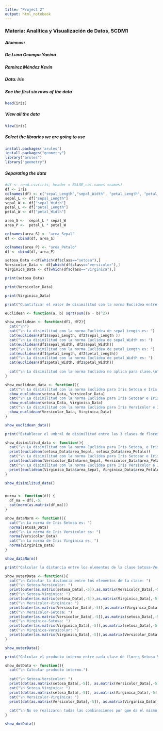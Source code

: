 ---
title: "Project 2"
output: html_notebook
---

### Materia: Analítica y Visualización de Datos, 5CDM1

##### Alumnos:

##### De Luna Ocampo Yanina

##### Ramírez Méndez Kevin


##### Data: Iris

##### See the first six rows of the data

```{r}
head(iris)
```

##### View all the data

```{r}
View(iris)
```

##### Select the libraries we are going to use
```{r}
install.packages('arules')
install.packages("geometry")
library("arules")
library("geometry")
```
##### Separating the data
```{r}
#df <- read.csv(iris, header = FALSE,col.names =names)
df <- iris
colnames(df) <- c("sepal_Length","sepal_Width", "petal_Length", "petal_Width", "class")
sepal_L <- df["sepal_Length"]
sepal_W <- df["sepal_Width"]
petal_L <- df["petal_Length"]
petal_W <- df["petal_Width"]

area_S <-  sepal_L * sepal_W
area_P <-  petal_L * petal_W

colnames(area_S) <- "area_Sepal"
df <- cbind(df, area_S)

colnames(area_P) <- "area_Petalo"
df <- cbind(df, area_P)

setosa_Data <-df[which(df$class=="setosa"),]
Versicolor_Data <- df[which(df$class=="versicolor"),]
Virginica_Data <- df[which(df$class=="virginica"),]
```
```{r}
print(setosa_Data)
```
```{r}
print(Versicolor_Data)
```
```{r}
print(Virginica_Data)
```


```{r}
print("Cuantificar el valor de disimilitud con la norma Euclidea entre las flores: Setosa, Versicolor y Virginica, tomando como base la longitud anchura del sepalo y petalo de cada flor.")
```

```{r}
euclidean <- function(a, b) sqrt(sum((a - b)^2))

show_euclidean <- function(df1, df2){
  cat("\n")
  cat("\n La disimilitud con la norma Euclidea de sepal_Length es: ")
  cat(euclidean(df1$sepal_Length, df2$sepal_Length ))
  cat("\n La disimilitud con la norma Euclidea de sepal_Width es: ")
  cat(euclidean(df1$sepal_Width, df2$sepal_Width))
  cat("\n La disimilitud con la norma Euclidea de petal_Length es: ")
  cat(euclidean(df1$petal_Length, df2$petal_Length))
  cat("\n La disimilitud con la norma Euclidea de petal_Width es: ")
  cat(euclidean(df1$petal_Width, df2$petal_Width))
  
  cat("\n La disimilitud con la norma Euclidea no aplica para clase.\n")
}

show_euclidean_data <- function(){
  cat("\n La disimilitud con la norma Euclidea para Iris Setosa e Iris Versicolor es: ")
  show_euclidean(setosa_Data, Versicolor_Data)
  cat("\n La disimilitud con la norma Euclidea para Iris Setosar e Iris Virginica es: ")
  show_euclidean(setosa_Data, Virginica_Data)
  cat("\n La disimilitud con la norma Euclidea para Iris Versicolor e Iris Virginica es: ")
  show_euclidean(Versicolor_Data, Virginica_Data)
}

show_euclidean_data()
```

```{r}
print("Establecer el umbral de disimilitud entre las 3 clases de flores, con base en los valores de área de cada flor.")
```

```{r}
show_disimilitud_data <- function(){
  cat("\n La disimilitud con la norma Euclidea para Iris Setosa, e Iris Versicolor es:")
  print(euclidean(setosa_Data$area_Sepal, setosa_Data$area_Petalo))
  cat("\n La disimilitud con la norma Euclidea para Iris Setosar e Iris Virginica es: ")
  print(euclidean(Versicolor_Data$area_Sepal, Versicolor_Data$area_Petalo))
  cat("\n La disimilitud con la norma Euclidea para Iris Versicolor e Iris Virginica es: ")
  print(euclidean(Virginica_Data$area_Sepal, Virginica_Data$area_Petalo))
}

show_disimilitud_data()


norma <- function(df) {
  df_ma = df[,-5]
  cat(norm(as.matrix(df_ma)))
}

show_dataNorm <- function(){
  cat("\n La norma de Iris Setosa es: ")
  norma(setosa_Data)
  cat("\n La norma de Iris Versicolor es: ")
  norma(Versicolor_Data)
  cat("\n La norma de Iris Virginica es: ")
  norma(Virginica_Data)
}

show_dataNorm()
```

```{r}
print("Calcular la distancia entre los elementos de la clase Setosa-Versicolor; Setosa-Virginica; Versicolor-Virginica; Versicolor-Setosa; Virginica-Setosa; Virginica-Versicolor.")
```

```{r}
show_outerData <- function(){
  cat("\n Calcular la distancia entre los elementos de la clase: ")
  cat("\n Setosa-Versicolor: ")
  print(outer(as.matrix(setosa_Data[,-5]),as.matrix(Versicolor_Data[,-5])))
  cat("\n Setosa-Virginica: ")
  print(outer(as.matrix(setosa_Data[,-5]),as.matrix(Virginica_Data[,-5])))
  cat("\n Versicolor-Virginica: ")
  print(outer(as.matrix(Versicolor_Data[,-5]),as.matrix(Virginica_Data[,-5])))
  cat("\n Versicolor-Setosa: ")
  print(outer(as.matrix(Versicolor_Data[,-5]),as.matrix(setosa_Data[,-5])))
  cat("\n Virginica-Setosa: ")
  print(outer(as.matrix(Virginica_Data[,-5]),as.matrix(setosa_Data[,-5])))
  cat("\n Virginica-Versicolor: ")
  print(outer(as.matrix(Virginica_Data[,-5]),as.matrix(Versicolor_Data[,-5])))
}

show_outerData()
```

```{r}
print("Calcular el producto interno entre cada clase de flores Setosa-Versicolor; Setosa-Virginica; Versicolor-Virginica; Versicolor-Setosa; Virginica-Setosa; Virginica-Versicolor")
```

```{r}
show_dotData <- function(){
  cat("\n Calcular producto interno.")
  
  cat("\n Setosa-Versicolor: ")
  print(dot(as.matrix(setosa_Data[,-5]), as.matrix(Versicolor_Data[,-5])))
  cat("\n Setosa-Virginica: ")
  print(dot(as.matrix(setosa_Data[,-5]), as.matrix(Virginica_Data[,-5])))
  cat("\n Versicolor-Virginica: ")
  print(dot(as.matrix(Versicolor_Data[,-5]), as.matrix(Virginica_Data[,-5])))
  
  cat("\n No se realizaron todas las combinaciones por que da el mismo resultado.")
}

show_dotData()
```

